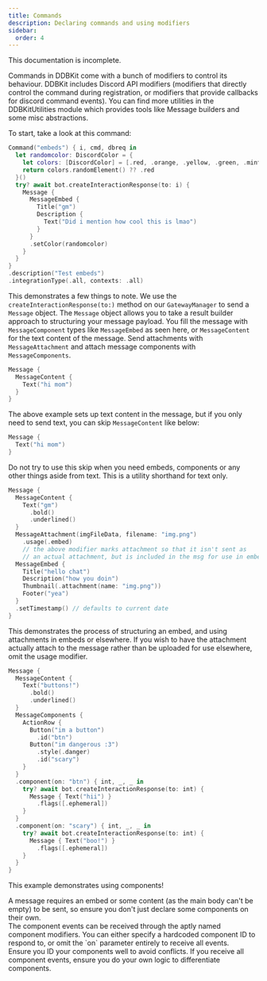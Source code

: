 ```yaml
---
title: Commands
description: Declaring commands and using modifiers
sidebar:
  order: 4
---
```


<Aside type="danger">
  This documentation is incomplete.
</Aside>

Commands in DDBKit come with a bunch of modifiers to control its behaviour. DDBKit includes Discord API modifiers (modifiers that directly control the command during registration, or modifiers that provide callbacks for discord command events). You can find more utilities in the DDBKitUtilities module which provides tools like Message builders and some misc abstractions.

To start, take a look at this command:
```swift
Command("embeds") { i, cmd, dbreq in
  let randomcolor: DiscordColor = {
    let colors: [DiscordColor] = [.red, .orange, .yellow, .green, .mint, .teal, .cyan, .blue, .indigo, .purple, .pink, .brown, .gray]
    return colors.randomElement() ?? .red
  }()
  try? await bot.createInteractionResponse(to: i) {
    Message {
      MessageEmbed {
        Title("gm")
        Description {
          Text("Did i mention how cool this is lmao")
        }
      }
      .setColor(randomcolor)
    }
  }
}
.description("Test embeds")
.integrationType(.all, contexts: .all)
```

This demonstrates a few things to note. We use the `createInteractionResponse(to:)` method on our `GatewayManager` to send a `Message` object.
The `Message` object allows you to take a result builder approach to structuring your message payload. You fill the message with `MessageComponent` types like `MessageEmbed` as seen here, or `MessageContent` for the text content of the message. Send attachments with `MessageAttachment` and attach message components with `MessageComponents`.

```swift
Message {
  MessageContent {
    Text("hi mom")
  }
}
```
The above example sets up text content in the message, but if you only need to send text, you can skip `MessageContent` like below:
```swift
Message {
  Text("hi mom")
}
```

<Aside type="danger" title="Warning">
Do not try to use this skip when you need embeds, components or any other things aside from text. This is a utility shorthand for text only.
</Aside>

```swift
Message {
  MessageContent {
    Text("gm")
      .bold()
      .underlined()
  }
  MessageAttachment(imgFileData, filename: "img.png")
    .usage(.embed) 
    // the above modifier marks attachment so that it isn't sent as 
    // an actual attachment, but is included in the msg for use in embeds.
  MessageEmbed {
    Title("hello chat")
    Description("how you doin")
    Thumbnail(.attachment(name: "img.png"))
    Footer("yea")
  }
  .setTimestamp() // defaults to current date
}
```
This demonstrates the process of structuring an embed, and using attachments in embeds or elsewhere. If you wish to have the attachment actually attach to the message rather than be uploaded for use elsewhere, omit the usage modifier. 
```swift
Message {
  MessageContent {
    Text("buttons!")
      .bold()
      .underlined()
  }
  MessageComponents {
    ActionRow {
      Button("im a button")
        .id("btn")
      Button("im dangerous :3")
        .style(.danger)
        .id("scary")
    }
  }
  .component(on: "btn") { int, _, _ in
    try? await bot.createInteractionResponse(to: int) {
      Message { Text("hii") }
        .flags([.ephemeral])
    }
  }
  .component(on: "scary") { int, _, _ in
    try? await bot.createInteractionResponse(to: int) {
      Message { Text("boo!") }
        .flags([.ephemeral])
    }
  }
}
```
This example demonstrates using components! 
<Aside type="note" title="Note">
A message requires an embed or some content (as the main body can't be empty) to be sent, so ensure you don't just declare some components on their own.
</Aside>
The component events can be received through the aptly named component modifiers. You can either specify a hardcoded component ID to respond to, or omit the `on` parameter entirely to receive all events. 
<Aside type="danger" title="Warning">
Ensure you ID your components well to avoid conflicts. If you receive all component events, ensure you do your own logic to differentiate components.
</Aside>